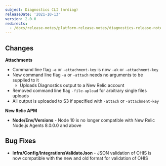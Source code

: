 ```yaml
---
subject: Diagnostics CLI (nrdiag)
releaseDate: '2021-10-13'
version: 2.0.0
redirects:
  - /docs/release-notes/platform-release-notes/diagnostics-release-notes/diagnostics-cli-200
---
```


## Changes

**Attachments**

* Command line flag `-a` or `-attachment-key` is now `-ak` or `-attachment-key`
* New command line flag `-a` or `-attach` needs no arguments to be supplied to it
  * Uploads Diagnostics output to a New Relic account
* Removed command line flag `-file-upload` for arbitrary single files uploads
* All output is uploaded to S3 if specified with `-attach` or `-attachment-key`

**New Relic APM**

* **Node/Env/Versions** - Node 10 is no longer compatible with New Relic Node.js Agents 8.0.0.0 and above

## Bug Fixes

* **Infra/Config/IntegrationsValidateJson** - JSON validation of OHIS is now compatible with the new and old format for validation of OHIS
